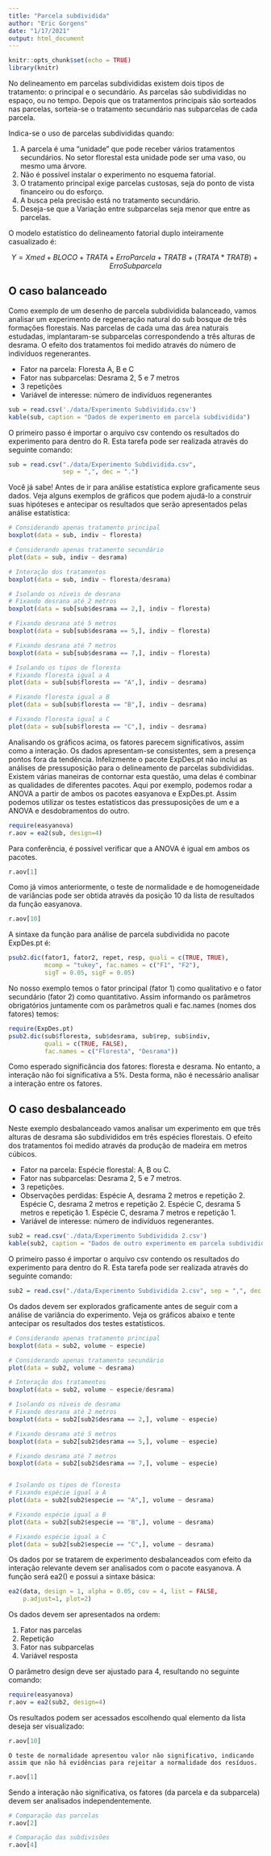 ```yaml
---
title: "Parcela subdividida"
author: "Eric Gorgens"
date: "1/17/2021"
output: html_document
---
```


```r
knitr::opts_chunk$set(echo = TRUE)
library(knitr)
```

No delineamento em parcelas subdivididas existem dois tipos de tratamento: o principal e o secundário. As parcelas são subdivididas no espaço, ou no tempo. Depois que os tratamentos principais são sorteados nas parcelas, sorteia-se o tratamento secundário nas subparcelas de cada parcela.

Indica-se o uso de parcelas subdivididas quando:

1. A parcela é uma “unidade” que pode receber vários tratamentos secundários. No setor florestal esta unidade pode ser uma vaso, ou mesmo uma árvore.
2. Não é possível instalar o experimento no esquema fatorial.
3. O tratamento principal exige parcelas custosas, seja do ponto de vista financeiro ou do esforço.
4. A busca pela precisão está no tratamento secundário.
5. Deseja-se que a Variação entre subparcelas seja menor que entre as parcelas.

O modelo estatístico do delineamento fatorial duplo inteiramente casualizado é:

$$Y = Xmed + BLOCO + TRAT A + Erro Parcela + TRAT B + (TRAT A * TRAT B) + Erro Subparcela$$

## O caso balanceado

Como exemplo de um desenho de parcela subdividida balanceado, vamos analisar um experimento de regeneração natural do sub bosque de três formações florestais. Nas parcelas de cada uma das área naturais estudadas, implantaram-se subparcelas correspondendo a três alturas de desrama. O efeito dos tratamentos foi medido através do número de indivíduos regenerantes.

- Fator na parcela: Floresta A, B e C
- Fator nas subparcelas: Desrama 2, 5 e 7 metros
- 3 repetições
- Variável de interesse: número de indivíduos regenerantes

```r
sub = read.csv('./data/Experimento Subdividida.csv')
kable(sub, caption = "Dados de experimento em parcela subdividida")
```

O primeiro passo é importar o arquivo csv contendo os resultados do experimento para dentro do R. Esta tarefa pode ser realizada através do seguinte comando:

```r
sub = read.csv("./data/Experimento Subdividida.csv", 
               sep = ",", dec = ".")
```

Você já sabe! Antes de ir para análise estatística explore graficamente seus dados. Veja alguns exemplos de gráficos que podem ajudá-lo a construir suas hipóteses e antecipar os resultados que serão apresentados pelas análise estatística:

```r
# Considerando apenas tratamento principal
boxplot(data = sub, indiv ~ floresta)

# Considerando apenas tratamento secundário
plot(data = sub, indiv ~ desrama)

# Interação dos tratamentos
boxplot(data = sub, indiv ~ floresta/desrama)

# Isolando os níveis de desrana 
# Fixando desrana até 2 metros
boxplot(data = sub[sub$desrama == 2,], indiv ~ floresta)

# Fixando desrana até 5 metros
boxplot(data = sub[sub$desrama == 5,], indiv ~ floresta)

# Fixando desrana até 7 metros
boxplot(data = sub[sub$desrama == 7,], indiv ~ floresta)

# Isolando os tipos de floresta
# Fixando floresta igual a A
plot(data = sub[sub$floresta == "A",], indiv ~ desrama)

# Fixando floresta igual a B
plot(data = sub[sub$floresta == "B",], indiv ~ desrama)

# Fixando floresta igual a C
plot(data = sub[sub$floresta == "C",], indiv ~ desrama)
```


Analisando os gráficos acima, os fatores parecem significativos, assim como a interação. Os dados apresentam-se consistentes, sem a presença pontos fora da tendência. Infelizmente o pacote ExpDes.pt não inclui as análises de pressuposição para o delineamento de parcelas subdivididas. Existem várias maneiras de contornar esta questão, uma delas é combinar as qualidades de diferentes pacotes. Aqui por exemplo, podemos rodar a ANOVA a partir de ambos os pacotes easyanova e ExpDes.pt. Assim podemos utilizar os testes estatísticos das pressuposições de um e a ANOVA e desdobramentos do outro.

```r
require(easyanova)
r.aov = ea2(sub, design=4)
```


Para conferência, é possível verificar que a ANOVA é igual em ambos os pacotes.

```r
r.aov[1]
```


Como já vimos anteriormente, o teste de normalidade e de homogeneidade de variâncias pode ser obtida através da posição 10 da lista de resultados da função easyanova. 

```r
r.aov[10]
```

A sintaxe da função para análise de parcela subdividida no pacote ExpDes.pt é:

```r
psub2.dic(fator1, fator2, repet, resp, quali = c(TRUE, TRUE),
          mcomp = "tukey", fac.names = c("F1", "F2"), 
          sigT = 0.05, sigF = 0.05)
```


No nosso exemplo temos o fator principal (fator 1) como qualitativo e o fator secundário (fator 2) como quantitativo. Assim informando os parâmetros obrigatórios juntamente com os parâmetros quali e fac.names (nomes dos fatores) temos:

```r
require(ExpDes.pt)
psub2.dic(sub$floresta, sub$desrama, sub$rep, sub$indiv,
          quali = c(TRUE, FALSE), 
          fac.names = c("Floresta", "Desrama"))
```


Como esperado significância dos fatores: floresta e desrama. No entanto, a interação não foi significativa a 5%. Desta forma, não é necessário analisar a interação entre os fatores.

## O caso desbalanceado

Neste exemplo desbalanceado vamos analisar um experimento em que três alturas de desrama são subdivididos em três espécies florestais. O efeito dos tratamentos foi medido através da produção de madeira em metros cúbicos.

- Fator na parcela: Espécie florestal: A, B ou C.
- Fator nas subparcelas: Desrama 2, 5 e 7 metros.
- 3 repetições.
- Observações perdidas: Espécie A, desrama 2 metros e repetição 2. Espécie C, desrama 2 metros e repetição 2. Espécie C, desrama 5 metros e repetição 1. Espécie C, desrama 7 metros e repetição 1.
- Variável de interesse: número de indivíduos regenerantes.

```r
sub2 = read.csv('./data/Experimento Subdividida 2.csv')
kable(sub2, caption = "Dados de outro experimento em parcela subdividida, porém desbalanceado.")
```

O primeiro passo é importar o arquivo csv contendo os resultados do experimento para dentro do R. Esta tarefa pode ser realizada através do seguinte comando:

```r
sub2 = read.csv("./data/Experimento Subdividida 2.csv", sep = ",", dec = ".")
```

Os dados devem ser explorados graficamente antes de seguir com a análise de variância do experimento. Veja os gráficos abaixo e tente antecipar os resultados dos testes estatísticos.

```r
# Considerando apenas tratamento principal
boxplot(data = sub2, volume ~ especie)

# Considerando apenas tratamento secundário
plot(data = sub2, volume ~ desrama)

# Interação dos tratamentos
boxplot(data = sub2, volume ~ especie/desrama)

# Isolando os níveis de desrama
# Fixando desrana até 2 metros
boxplot(data = sub2[sub2$desrama == 2,], volume ~ especie)

# Fixando desrama até 5 metros
boxplot(data = sub2[sub2$desrama == 5,], volume ~ especie)

# Fixando desrama até 7 metros
boxplot(data = sub2[sub2$desrama == 7,], volume ~ especie)


# Isolando os tipos de floresta
# Fixando espécie igual a A
plot(data = sub2[sub2$especie == "A",], volume ~ desrama)

# Fixando espécie igual a B
plot(data = sub2[sub2$especie == "B",], volume ~ desrama)

# Fixando espécie igual a C
plot(data = sub2[sub2$especie == "C",], volume ~ desrama)
```

	
Os dados por se tratarem de experimento desbalanceados com efeito da interação relevante devem ser analisados com o pacote easyanova. A função será ea2() e possui a sintaxe básica:

```r
ea2(data, design = 1, alpha = 0.05, cov = 4, list = FALSE, 
    p.adjust=1, plot=2)
```

Os dados devem ser apresentados na ordem:

1. Fator nas parcelas
2. Repetição
3. Fator nas subparcelas
4. Variável resposta

O parâmetro design deve ser ajustado para 4, resultando no seguinte comando:

```r
require(easyanova)
r.aov = ea2(sub2, design=4)
```


Os resultados podem ser acessados escolhendo qual elemento da lista deseja ser visualizado:

```r
r.aov[10]
```


	O teste de normalidade apresentou valor não significativo, indicando assim que não há evidências para rejeitar a normalidade dos resíduos.

```r
r.aov[1]
```


Sendo a interação não significativa, os fatores (da parcela e da subparcela) devem ser analisados independentemente.

```r
# Comparação das parcelas
r.aov[2]

# Comparação das subdivisões
r.aov[4]
```


